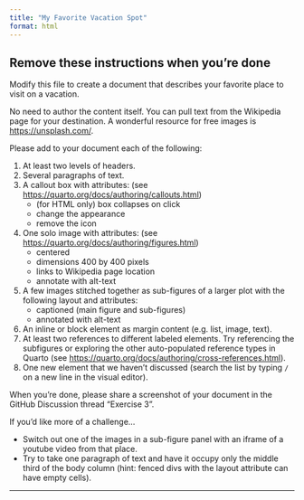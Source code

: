 ```yaml
---
title: "My Favorite Vacation Spot"
format: html
---
```


## Remove these instructions when you're done

Modify this file to create a document that describes your favorite place to visit on a vacation.

No need to author the content itself. You can pull text from the Wikipedia page for your destination. A wonderful resource for free images is <https://unsplash.com/>.

Please add to your document each of the following:

1. At least two levels of headers.
2. Several paragraphs of text.
3. A callout box with attributes: (see <https://quarto.org/docs/authoring/callouts.html>)
   - (for HTML only) box collapses on click
   - change the appearance
   - remove the icon
4. One solo image with attributes: (see <https://quarto.org/docs/authoring/figures.html>)
   - centered
   - dimensions 400 by 400 pixels
   - links to Wikipedia page location
   - annotate with alt-text
5. A few images stitched together as sub-figures of a larger plot with the following layout and attributes:
   - captioned (main figure and sub-figures)
   - annotated with alt-text
6. An inline or block element as margin content (e.g. list, image, text). 
7. At least two references to different labeled elements. Try referencing the subfigures or exploring the other auto-populated reference types in Quarto (see <https://quarto.org/docs/authoring/cross-references.html>).
8. One new element that we haven't discussed (search the list by typing `/` on a new line in the visual editor).

When you're done, please share a screenshot of your document in the GitHub Discussion thread "Exercise 3".


If you'd like more of a challenge...

- Switch out one of the images in a sub-figure panel with an iframe of a youtube video from that place.
- Try to take one paragraph of text and have it occupy only the middle third of the body column (hint: fenced divs with the layout attribute can have empty cells).

* * *

